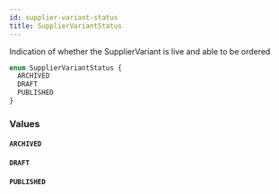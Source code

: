 ```yaml
---
id: supplier-variant-status
title: SupplierVariantStatus
---
```


Indication of whether the SupplierVariant is live and able to be ordered

```graphql
enum SupplierVariantStatus {
  ARCHIVED
  DRAFT
  PUBLISHED
}
```

### Values

#### `ARCHIVED`

#### `DRAFT`

#### `PUBLISHED`
